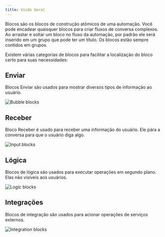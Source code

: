 ```yaml
---
title: Visão Geral
---
```


Blocos são os blocos de construção atômicos de uma automação. Você pode encadear quaisquer blocos para criar fluxos de conversa complexos. Ao arrastar e soltar um bloco no fluxo da automação, por padrão ele será inserido em um grupo que pode ter um título. Os blocos estão sempre contidos em grupos.

Existem várias categorias de blocos para facilitar a localização do bloco certo para suas necessidades:

## Enviar

Blocos Enviar são usados para mostrar diversos tipos de informação ao usuário.

<Frame style={{ maxWidth: '400px' }}>
  <img src="/images/blocks/outputs.png" alt="Bubble blocks" />
</Frame>

## Receber

Bloco Receber é usado para receber uma informação do usuário. Ele pára a conversa para que o usuário diga algo.

<Frame style={{ maxWidth: '400px' }}>
  <img src="/images/blocks/inputs.png" alt="Input blocks" />
</Frame>

## Lógica

Blocos de lógica são usados para executar operações em segundo plano. Elas não visíveis aos usuários.

<Frame style={{ maxWidth: '400px' }}>
  <img src="/images/blocks/logic.png" alt="Logic blocks" />
</Frame>

## Integrações

Blocos de integração são usados para acionar operações de serviços externos.

<Frame style={{ maxWidth: '400px' }}>
  <img src="/images/blocks/integrations.png" alt="Integration blocks" />
</Frame>
